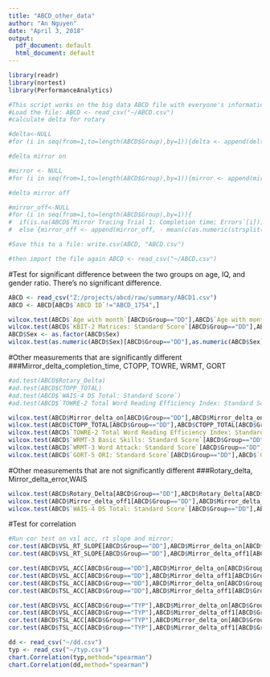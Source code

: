 ---
title: "ABCD_other_data"
author: "An Nguyen"
date: "April 3, 2018"
output:
  pdf_document: default
  html_document: default
---

```{r, echo=FALSE,warning=FALSE,include=FALSE}
library(readr)
library(nortest)
library(PerformanceAnalytics)

#This script works on the big data ABCD file with everyone's information on IQ, Language measurements etc.
#Load the file: ABCD <- read_csv("~/ABCD.csv")
#calculate delta for rotary

#delta<-NULL
#for (i in seq(from=1,to=length(ABCD$Group),by=1)){delta <- append(delta, - mean(c(as.numeric(strsplit(ABCD$`Rotary Pursuit Trial 1: Sec on; Sec off`[i],split=';')[[1]][[1]]),as.numeric(strsplit(ABCD$`Rotary Pursuit Trial 2: Sec on; Sec off`[i],split=';')[[1]][[1]]))) + mean(c(as.numeric(strsplit(ABCD$`Rotary Pursuit Trial 16: Sec on; Sec off`[i],split=';')[[1]][[1]]),as.numeric(strsplit(ABCD$`Rotary Pursuit Trial 15: Sec on; Sec off`[i],split=';')[[1]][[1]]))))}

#delta mirror on

#mirror <- NULL
#for (i in seq(from=1,to=length(ABCD$Group),by=1)){mirror <- append(mirror, (- mean(c(as.numeric(strsplit(ABCD$`Mirror Tracing Trial 1: Completion time; Errors`[i],split=';')[[1]][[1]]),as.numeric(strsplit(ABCD$`Mirror Tracing Trial 2: Completion time; Errors`[i],split=';')[[1]][[1]]))) + mean(c(as.numeric(strsplit(ABCD$`Mirror Tracing Trial 9: Completion time; Errors`[i],split=';')[[1]][[1]]),as.numeric(strsplit(ABCD$`Mirror Tracing Trial 10: Completion time; Errors`[i],split=';')[[1]][[1]]))))/ as.numeric(strsplit(ABCD$`Mirror Tracing Trial 1: Completion time; Errors`[i],split=';')[[1]][[1]]))}

#delta mirror off

#mirror_off<-NULL
#for (i in seq(from=1,to=length(ABCD$Group),by=1)){
#  if(is.na(ABCD$`Mirror Tracing Trial 1: Completion time; Errors`[i])){mirror_off<-append(mirror_off,0)}
#  else {mirror_off <- append(mirror_off, - mean(c(as.numeric(strsplit(ABCD$`Mirror Tracing Trial 1: Completion time; Errors`[i],split=';')[[1]][[2]]),as.numeric(strsplit(ABCD$`Mirror Tracing Trial 2: Completion time; Errors`[i],split=';')[[1]][[2]]))) + mean(c(as.numeric(strsplit(ABCD$`Mirror Tracing Trial 9: Completion time; Errors`[i],split=';')[[1]][[2]]),as.numeric(strsplit(ABCD$`Mirror Tracing Trial 10: Completion time; Errors`[i],split=';')[[1]][[2]]))))}}

#Save this to a file: write.csv(ABCD, "ABCD.csv")

#then import the file again ABCD <- read_csv("~/ABCD.csv")

```

#Test for significant difference between the two groups on age, IQ, and gender ratio. There's no significant difference.
```{r,echo=FALSE,warning=FALSE}
ABCD <- read_csv("Z:/projects/abcd/raw/summary/ABCD1.csv")
ABCD <- ABCD[ABCD$`ABCD ID`!="ABCD_1754",]

wilcox.test(ABCD$`Age with month`[ABCD$Group=="DD"],ABCD$`Age with month`[ABCD$Group=="TYP"])
wilcox.test(ABCD$`KBIT-2 Matrices: Standard Score`[ABCD$Group=="DD"],ABCD$`KBIT-2 Matrices: Standard Score`[ABCD$Group=="TYP"])
ABCD$Sex <- as.factor(ABCD$Sex)
wilcox.test(as.numeric(ABCD$Sex)[ABCD$Group=="DD"],as.numeric(ABCD$Sex)[ABCD$Group=="TYP"])

```

#Other measurements that are significantly different
###Mirror_delta_completion_time, CTOPP, TOWRE, WRMT, GORT
```{r,echo=FALSE,warning=FALSE}
#ad.test(ABCD$Rotary_Delta)
#ad.test(ABCD$CTOPP_TOTAL)
#ad.test(ABCD$`WAIS-4 DS Total: Standard Score`)
#ad.test(ABCD$`TOWRE-2 Total Word Reading Efficiency Index: Standard Score`)

wilcox.test(ABCD$Mirror_delta_on[ABCD$Group=="DD"],ABCD$Mirror_delta_on[ABCD$Group=="TYP"])
wilcox.test(ABCD$CTOPP_TOTAL[ABCD$Group=="DD"],ABCD$CTOPP_TOTAL[ABCD$Group=="TYP"])
wilcox.test(ABCD$`TOWRE-2 Total Word Reading Efficiency Index: Standard Score`[ABCD$Group=="DD"],ABCD$`TOWRE-2 Total Word Reading Efficiency Index: Standard Score`[ABCD$Group=="TYP"])
wilcox.test(ABCD$`WRMT-3 Basic Skills: Standard Score`[ABCD$Group=="DD"],ABCD$`WRMT-3 Basic Skills: Standard Score`[ABCD$Group=="TYP"])
wilcox.test(ABCD$`WRMT-3 Word Attack: Standard Score`[ABCD$Group=="DD"],ABCD$`WRMT-3 Word Attack: Standard Score`[ABCD$Group=="TYP"])
wilcox.test(ABCD$`GORT-5 ORI: Standard Score`[ABCD$Group=="DD"],ABCD$`GORT-5 ORI: Standard Score`[ABCD$Group=="TYP"])

```


#Other measurements that are not significantly different 
###Rotary_delta, Mirror_delta_error,WAIS
```{r,echo=FALSE,warning=FALSE}
wilcox.test(ABCD$Rotary_Delta[ABCD$Group=="DD"],ABCD$Rotary_Delta[ABCD$Group=="TYP"])
wilcox.test(ABCD$Mirror_delta_off1[ABCD$Group=="DD"],ABCD$Mirror_delta_off1[ABCD$Group=="TYP"])
wilcox.test(ABCD$`WAIS-4 DS Total: Standard Score`[ABCD$Group=="DD"],ABCD$`WAIS-4 DS Total: Standard Score`[ABCD$Group=="TYP"])
```


#Test for correlation
```{r, echo=FALSE,warning=FALSE}
#Run cor test on vsl acc, rt slope and mirror:
cor.test(ABCD$VSL_RT_SLOPE[ABCD$Group=="DD"],ABCD$Mirror_delta_on[ABCD$Group=="DD"],method="spearman", alternative = "greater")
cor.test(ABCD$VSL_RT_SLOPE[ABCD$Group=="DD"],ABCD$Mirror_delta_off1[ABCD$Group=="DD"],method="spearman", alternative = "less")

cor.test(ABCD$VSL_ACC[ABCD$Group=="DD"],ABCD$Mirror_delta_on[ABCD$Group=="DD"],method="spearman", alternative = "greater")
cor.test(ABCD$VSL_ACC[ABCD$Group=="DD"],ABCD$Mirror_delta_off1[ABCD$Group=="DD"],method="spearman", alternative = "less")
cor.test(ABCD$TSL_ACC[ABCD$Group=="DD"],ABCD$Mirror_delta_on[ABCD$Group=="DD"],method="spearman", alternative = "greater")
cor.test(ABCD$TSL_ACC[ABCD$Group=="DD"],ABCD$Mirror_delta_off1[ABCD$Group=="DD"],method="spearman", alternative = "less")

cor.test(ABCD$VSL_ACC[ABCD$Group=="TYP"],ABCD$Mirror_delta_on[ABCD$Group=="TYP"],method="spearman", alternative = "greater")
cor.test(ABCD$VSL_ACC[ABCD$Group=="TYP"],ABCD$Mirror_delta_off1[ABCD$Group=="TYP"],method="spearman", alternative = "less")
cor.test(ABCD$TSL_ACC[ABCD$Group=="TYP"],ABCD$Mirror_delta_on[ABCD$Group=="TYP"],method="spearman", alternative = "greater")
cor.test(ABCD$TSL_ACC[ABCD$Group=="TYP"],ABCD$Mirror_delta_off1[ABCD$Group=="TYP"],method="spearman", alternative = "less")

dd <- read_csv("~/dd.csv")
typ <- read_csv("~/typ.csv")
chart.Correlation(typ,method="spearman")
chart.Correlation(dd,method="spearman")
```

